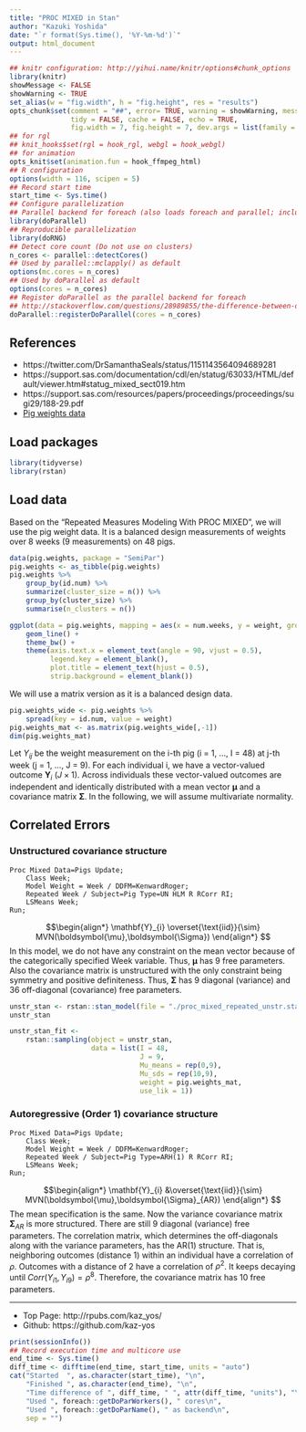 ```yaml
---
title: "PROC MIXED in Stan"
author: "Kazuki Yoshida"
date: "`r format(Sys.time(), '%Y-%m-%d')`"
output: html_document
---
```


```r
## knitr configuration: http://yihui.name/knitr/options#chunk_options
library(knitr)
showMessage <- FALSE
showWarning <- TRUE
set_alias(w = "fig.width", h = "fig.height", res = "results")
opts_chunk$set(comment = "##", error= TRUE, warning = showWarning, message = showMessage,
               tidy = FALSE, cache = FALSE, echo = TRUE,
               fig.width = 7, fig.height = 7, dev.args = list(family = "sans"))
## for rgl
## knit_hooks$set(rgl = hook_rgl, webgl = hook_webgl)
## for animation
opts_knit$set(animation.fun = hook_ffmpeg_html)
## R configuration
options(width = 116, scipen = 5)
## Record start time
start_time <- Sys.time()
## Configure parallelization
## Parallel backend for foreach (also loads foreach and parallel; includes doMC)
library(doParallel)
## Reproducible parallelization
library(doRNG)
## Detect core count (Do not use on clusters)
n_cores <- parallel::detectCores()
## Used by parallel::mclapply() as default
options(mc.cores = n_cores)
## Used by doParallel as default
options(cores = n_cores)
## Register doParallel as the parallel backend for foreach
## http://stackoverflow.com/questions/28989855/the-difference-between-domc-and-doparallel-in-r
doParallel::registerDoParallel(cores = n_cores)
```

## References
- https://twitter.com/DrSamanthaSeals/status/1151143564094689281
- https://support.sas.com/documentation/cdl/en/statug/63033/HTML/default/viewer.htm#statug_mixed_sect019.htm
- https://support.sas.com/resources/papers/proceedings/proceedings/sugi29/188-29.pdf
- [Pig weights data](http://matt-wand.utsacademics.info/webspr/pig.weights.html)

## Load packages
```r
library(tidyverse)
library(rstan)
```

## Load data
Based on the "Repeated Measures Modeling With PROC MIXED", we will use the pig weight data. It is a balanced design measurements of weights over 8 weeks (9 measurements) on 48 pigs.
```r
data(pig.weights, package = "SemiPar")
pig.weights <- as_tibble(pig.weights)
pig.weights %>%
    group_by(id.num) %>%
    summarize(cluster_size = n()) %>%
    group_by(cluster_size) %>%
    summarise(n_clusters = n())
```
```r
ggplot(data = pig.weights, mapping = aes(x = num.weeks, y = weight, group = id.num)) +
    geom_line() +
    theme_bw() +
    theme(axis.text.x = element_text(angle = 90, vjust = 0.5),
          legend.key = element_blank(),
          plot.title = element_text(hjust = 0.5),
          strip.background = element_blank())
```
We will use a matrix version as it is a balanced design data.
```r
pig.weights_wide <- pig.weights %>%
    spread(key = id.num, value = weight)
pig.weights_mat <- as.matrix(pig.weights_wide[,-1])
dim(pig.weights_mat)
```

Let $Y_{ij}$ be the weight measurement on the i-th pig (i = 1, ..., I = 48) at j-th week (j = 1, ..., J = 9). For each individual i, we have a vector-valued outcome $\mathbf{Y}_{i}$ ($J\times1$). Across individuals these vector-valued outcomes are independent and identically distributed with a mean vector $\boldsymbol{\mu}$ and a covariance matrix $\boldsymbol{\Sigma}$. In the following, we will assume multivariate normality.

## Correlated Errors
### Unstructured covariance structure
```
Proc Mixed Data=Pigs Update;
    Class Week;
    Model Weight = Week / DDFM=KenwardRoger;
    Repeated Week / Subject=Pig Type=UN HLM R RCorr RI;
    LSMeans Week;
Run;
```
$$\begin{align*}
  \mathbf{Y}_{i} \overset{\text{iid}}{\sim} MVN(\boldsymbol{\mu},\boldsymbol{\Sigma})
  \end{align*}
$$
In this model, we do not have any constraint on the mean vector because of the categorically specified Week variable. Thus, $\boldsymbol{\mu}$ has 9 free parameters. Also the covariance matrix is unstructured with the only constraint being symmetry and positive definiteness. Thus, $\boldsymbol{\Sigma}$ has 9 diagonal (variance) and 36 off-diagonal (covariance) free parameters.

```r
unstr_stan <- rstan::stan_model(file = "./proc_mixed_repeated_unstr.stan")
unstr_stan
```
```r
unstr_stan_fit <-
    rstan::sampling(object = unstr_stan,
                    data = list(I = 48,
                                J = 9,
                                Mu_means = rep(0,9),
                                Mu_sds = rep(10,9),
                                weight = pig.weights_mat,
                                use_lik = 1))
```

### Autoregressive (Order 1) covariance structure
```
Proc Mixed Data=Pigs Update;
    Class Week;
    Model Weight = Week / DDFM=KenwardRoger;
    Repeated Week / Subject=Pig Type=ARH(1) R RCorr RI;
    LSMeans Week;
Run;
```
$$\begin{align*}
  \mathbf{Y}_{i} &\overset{\text{iid}}{\sim} MVN(\boldsymbol{\mu},\boldsymbol{\Sigma}_{AR})
  \end{align*}
$$
The mean specification is the same. Now the variance covariance matrix $\boldsymbol{\Sigma}_{AR}$ is more structured. There are still 9 diagonal (variance) free parameters. The correlation matrix, which determines the off-diagonals along with the variance parameters, has the AR(1) structure. That is, neighboring outcomes (distance 1) within an individual have a correlation of $\rho$. Outcomes with a distance of 2 have a correlation of $\rho^2$. It keeps decaying until $Corr(Y_{i1},Y_{i9}) = \rho^8$. Therefore, the covariance matrix has 10 free parameters.

--------------------
- Top Page: http://rpubs.com/kaz_yos/
- Github: https://github.com/kaz-yos

```r
print(sessionInfo())
## Record execution time and multicore use
end_time <- Sys.time()
diff_time <- difftime(end_time, start_time, units = "auto")
cat("Started  ", as.character(start_time), "\n",
    "Finished ", as.character(end_time), "\n",
    "Time difference of ", diff_time, " ", attr(diff_time, "units"), "\n",
    "Used ", foreach::getDoParWorkers(), " cores\n",
    "Used ", foreach::getDoParName(), " as backend\n",
    sep = "")
```
